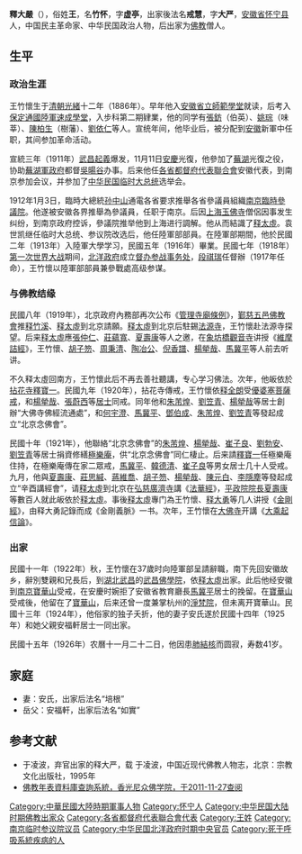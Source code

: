'''釋大嚴'''（{{bd|1886年||1926年|}}），俗姓'''王'''，名'''竹怀'''，字'''虚亭'''，出家後法名'''戒慧'''，字'''大严'''，[[安徽省|安徽省]][[怀宁县|怀宁县]]人，中国民主革命家、中华民国政治人物，后出家为[[佛教|佛教]]僧人。

==生平==
===政治生涯===
王竹懷生于[[清朝|清朝]][[光緒|光緒]]十二年（1886年）。早年他入[[安徽省立師範學堂|安徽省立師範學堂]]就读，后考入[[保定|保定]][[通國陸軍速成學堂|通國陸軍速成學堂]]，入步科第二期肄業，他的同学有[[張鈁|張鈁]]（伯英）、[[姚琮|姚琮]]（味莘）、[[陳柏生|陳柏生]]（樹藩）、[[劉依仁|劉依仁]]等人。宣统年间，他毕业后，被分配到[[安徽|安徽]]新軍中任职，其间参加革命活动。

宣統三年（1911年）[[武昌起義|武昌起義]]爆发，11月11日[[安慶|安慶]]光復，他參加了[[蕪湖|蕪湖]]光復之役，协助[[蕪湖軍政府|蕪湖軍政府]]都督[[吳暘谷|吳暘谷]]办事。后来他任[[各省都督府代表聯合會|各省都督府代表聯合會]]安徽代表，到南京参加会议，并参加了[[中华民国临时大总统|中华民国临时大总统]]选举会。

1912年1月3日，臨時大總統[[孙中山|孙中山]]通電各省要求推舉各省參議員組織[[南京臨時參議院|南京臨時參議院]]。他遂被安徽各界推舉為參議員，任职于南京。后因[[上海|上海]][[玉佛寺_(上海)|玉佛寺]]僧侶因事发生纠纷，到南京政府控诉，參議院推举他到上海进行調解。他从而結識了[[释太虛|释太虛]]。袁世凯继任临时大总统、参议院改选后，他任陸軍部部員。在陸軍部期間，他於民國二年（1913年）入陸軍大學学习，民國五年（1916年）畢業。民國七年（1918年）[[第一次世界大战|第一次世界大战]]期间，[[北洋政府|北洋政府]]成立[[督办参战事务处|督办参战事务处]]，[[段祺瑞|段祺瑞]]任督辦（1917年任命），王竹懷以陸軍部部員兼參戰處高级参谋。

===与佛教结缘===
民國八年（1919年），北京政府內務部再次公布《[[管理寺廟條例|管理寺廟條例]]》，[[鄞慈五邑佛教會|鄞慈五邑佛教會]]推[[释竹溪|释竹溪]]、[[释太虛|释太虛]]到北京請願。[[释太虛|释太虛]]到北京后駐錫[[法源寺|法源寺]]，王竹懷赴法源寺探望。后来[[释太虛|释太虛]]應[[張仲仁|張仲仁]]、[[莊蘊寬|莊蘊寬]]、[[夏壽康|夏壽康]]等人之邀，在[[龙泉下院观音寺|象坊橋觀音寺]]讲授《[[維摩詰經|維摩詰經]]》，王竹懷、[[胡子笏|胡子笏]]、[[周秉清|周秉清]]、[[陶冶公|陶冶公]]、[[倪香譜|倪香譜]]、[[楊犖哉|楊犖哉]]、[[馬冀平|馬冀平]]等人前去听讲。

不久释太虛回南方，王竹懷此后不再去善社聽講，专心学习佛法。次年，他皈依於[[拈花寺|拈花寺]][[釋寶一|釋寶一]]。民國九年（1920年），拈花寺傳戒，王竹懷依[[释全朗|释全朗]]受[[優婆塞|優婆塞]][[菩薩戒|菩薩戒]]，和[[楊犖哉|楊犖哉]]、[[張蔚西|張蔚西]]等[[居士|居士]]同戒。同年他和[[朱芾煌|朱芾煌]]、[[劉笠青|劉笠青]]、[[楊犖哉|楊犖哉]]等居士創辦“大佛寺佛經流通處”，和[[何宇澄|何宇澄]]、[[馬冀平|馬冀平]]、[[鄧伯成|鄧伯成]]、[[朱芾煌|朱芾煌]]、[[劉笠青|劉笠青]]等發起成立“北京念佛會”。

民國十年（1921年），他聯絡“北京念佛會”的[[朱芾煌|朱芾煌]]、[[楊犖哉|楊犖哉]]、[[崔子良|崔子良]]、[[劉勃安|劉勃安]]、[[劉笠青|劉笠青]]等居士捐資修繕[[極樂庵|極樂庵]]，供“北京念佛會”同仁棲止。后来請[[釋寶一|釋寶一]]任極樂庵住持，在極樂庵傳在家二眾戒，[[馬冀平|馬冀平]]、[[韓德清|韓德清]]、[[崔子良|崔子良]]等男女居士几十人受戒。九月，他與[[夏壽康|夏壽康]]、[[莊思緘|莊思緘]]、[[蔣維喬|蔣維喬]]、[[胡子笏|胡子笏]]、[[楊犖哉|楊犖哉]]、[[陳元白|陳元白]]、[[李隱塵|李隱塵]]等發起成立“辛酉講經會”，请[[释太虛|释太虛]]到北京在[[广济寺_(北京市)|弘慈廣濟寺]]講《[[法華經|法華經]]》，[[平政院院長|平政院院長]][[夏壽康|夏壽康]]等數百人就此皈依於[[释太虛|释太虛]]。事後[[释太虛|释太虛]]專门為王竹懷、[[释大勇|释大勇]]等几人讲授《[[金剛經|金剛經]]》，由释大勇記錄而成《金剛義脈》一书。次年，王竹懷在[[大佛寺_(北京)|大佛寺]]开講《[[大乘起信論|大乘起信論]]》。

===出家===
民國十一年（1922年）秋，王竹懷在37歲时向陸軍部呈請辭職，南下先回安徽故乡，辭別雙親和兄長后，到[[湖北|湖北]][[武昌|武昌]]的[[武昌佛學院|武昌佛學院]]，依[[释太虛|释太虛]]出家。此后他经安徽到[[南京|南京]][[寶華山|寶華山]]受戒，在安慶时婉拒了安徽省教育廳長[[馬冀平|馬冀平]]居士的挽留。在[[寶華山|寶華山]]受戒後，他留在了[[寶華山|寶華山]]，后来还曾一度兼掌杭州的[[淨梵院|淨梵院]]，但未离开寶華山。民國十三年（1924年），他俗家的独子夭折，他的妻子安氏遂於民國十四年（1925年）和她父親安福軒居士一同出家。

民國十五年（1926年）农曆十一月二十二日，他因患[[肺結核|肺結核]]而圆寂，寿数41岁。

==家庭==
*妻：安氏，出家后法名“培根”
*岳父：安福軒，出家后法名“如實”

==参考文献==
*于凌波，弃官出家的释大严，载 于凌波，中国近现代佛教人物志，北京：宗教文化出版社，1995年
*[http://www.gaya.org.tw/library/chronicle/index.asp?sql_form=+WHERE++%E4%BA%8B%E4%BB%B6+like+%27%25%E7%AB%A0%E5%98%89%25%27&submit_form=%E9%96%8B%E5%A7%8B%E6%AA%A2%E7%B4%A2&logic_form=AND&page_rec_form=100&year1=&year2=&year3=&year4=&year_sel=%E8%A5%BF%E5%85%83%E5%BE%8C%28A.D.%29&period=&country=&event=%E7%AB%A0%E5%98%89 佛教年表資料庫查詢系統，香光尼众佛学院，于2011-11-27查阅]

{{DEFAULTSORT:Wang王}}
[[Category:中華民國大陸時期軍事人物|Category:中華民國大陸時期軍事人物]]
[[Category:怀宁人|Category:怀宁人]]
[[Category:中华民国大陆时期佛教出家众|Category:中华民国大陆时期佛教出家众]]
[[Category:各省都督府代表聯合會代表|Category:各省都督府代表聯合會代表]]
[[Category:王姓|Category:王姓]]
[[Category:南京临时参议院议员|Category:南京临时参议院议员]]
[[Category:中华民国北洋政府时期中央官员|Category:中华民国北洋政府时期中央官员]]
[[Category:死于呼吸系統疾病的人|Category:死于呼吸系統疾病的人]]
